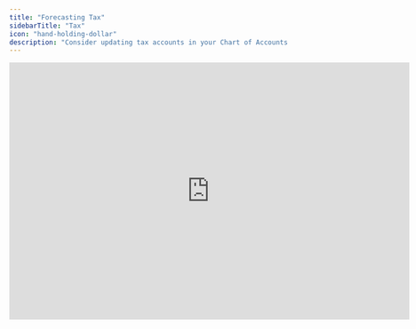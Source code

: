 ```yaml
---
title: "Forecasting Tax"
sidebarTitle: "Tax"
icon: "hand-holding-dollar"
description: "Consider updating tax accounts in your Chart of Accounts to better align with forecasting"
---
```


<iframe width="720" height="464" src="https://www.loom.com/embed/527e59829b3d4a3989bcc5dfb8f23f2e?sid=8e0c6c20-8cc5-482f-8c5c-9071a3eb3c53" frameborder="0" webkitallowfullscreen mozallowfullscreen allowfullscreen />

## Overview

Taxes can be tricky to forecast. One reason is that the final tax expense is based on separate tax calculations in tax books that are separate from the company's books. Another reason is that Chart of Accounts typixally only include one account for everything tax-related, which ends up with a lot of noise from end-of-year adjustments and similar. This guide shows you how to structure tax expenses on the P&L and tax payables on the balance sheet to make it as straightforward as possible.

## Basics

Typically, tax journal entries follow a pattern similar to:

- Recognize taxes month-by-month throughout the year
- Pay advance taxes ("aconto") in March and November
- Make end-of-year adjustmens when the annual report is finalized during the next fiscal year
- Make end-of-year adjustments for any prior errors

Most Charts of Accounts just have one account for everything tax-related, which includes everything above. Consider splitting taxes into multiple accounts, separating month-by-month tax reconigtion and advance payments from end-of-year-adjustments. For example:

**P&L accounts**

- **"Tax expense, current year"**: Tax recognized during the fiscal year. Book these as you close the months, so that you can compare budget to actuals.
- **"Tax expense, correction to last year"**: The difference between the taxes recognized and paid in advance throughout the year vs. the actual tax expense from the annual report (typically ready 3-6 months into the next year)
- **"Tax expense, correction to historical years"**: Corrections related to earlier fiscal years

**Balance sheet accounts:**

- **"Tax payables, current year"**: Where recognized tax expenses are credited and aconto payments are debited. Ideally nets to zero by year-end
- **"Tax payables, correction to last year"**: The difference between taxes recognized/paid in advanced throughout the year and actual tax expense goes here. Goes to zero once settled with the tax authorities.
- **"Tax payables, correction to historical years":** Older corrections that remain until settled. Goes to zero once settled with the tax authorities.

### Taxes in current year

The account **"Tax expense, current year" **can be forecasted as:

```typescript
= -"Profit before taxes"[0] * "% tax rate"[0]
```

While the real tax expense may deviate due to calculations in the tax books, basing it on forecasted P&L numbers is a good proxy.

The account**"Tax payables, current year" ** can be forecasted as:

```typescript
= -"Tax payables, current year"[-1] - "Tax expense, current year"[0] + if(if_month(3) = 1 or if_month(11) = 1, -"tax payment"[0],0)
```

The idea is that the recognized tax expense from the P&L is credited to the tax payable, and then debited whenever (aconto) payments are made to the tax authorities.

<Info>
  Tax expenses are 
</Info>